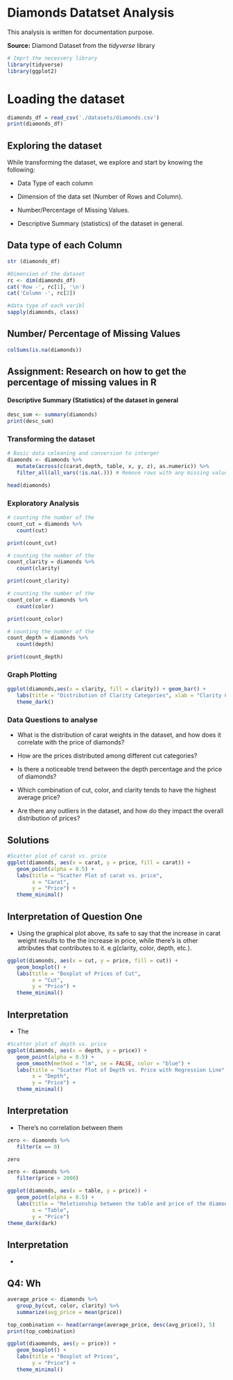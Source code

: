 # Diamonds Datatset Analysis

This analysis is written for documentation purpose.

**Source:** Diamond Dataset from the *tidyverse* library

```r
# Imprt the necessery library
library(tidyverse)
library(ggplot2)
```

# Loading the dataset

```r
diamonds_df = read_csv('./datasets/diamonds.csv')
print(diamonds_df)
```

## Exploring the dataset

While transforming the dataset, we explore and start by knowing the following:

-   Data Type of each column

-   Dimension of the data set (Number of Rows and Column).

-   Number/Percentage of Missing Values.

-   Descriptive Summary (statistics) of the dataset in general.

## Data type of each Column

```r

str (diamonds_df)

```

```r
#Dimension of the dataset
rc <- dim(diamonds_df)
cat('Row -', rc[1], '\n')
cat('Column -', rc[2])
```

```r
#data type of each varibl
sapply(diamonds, class)
```

## Number/ Percentage of Missing Values

```r
colSums(is.na(diamonds))
```

## Assignment: Research on how to get the percentage of missing values in R

#### Descriptive Summary (Statistics) of the dataset in general

```r
desc_sum <- summary(diamonds)
print(desc_sum)
```

### Transforming the dataset

```r
# Basic data celeaning and conversion to interger
diamonds <- diamonds %>% 
   mutate(across(c(carat,depth, table, x, y, z), as.numeric)) %>% 
   filter_all(all_vars(!is.na(.))) # Remove rows with any missing values
```

```r
head(diamonds)
```

### Exploratory Analysis

```r
# counting the number of the 
count_cut = diamonds %>%
   count(cut)

print(count_cut)
```

```r
# counting the number of the 
count_clarity = diamonds %>%
   count(clarity)

print(count_clarity)
```

```r
# counting the number of the 
count_color = diamonds %>%
   count(color)

print(count_color)
```

```r
# counting the number of the 
count_depth = diamonds %>%
   count(depth)

print(count_depth)
```

### Graph Plotting

```r
ggplot(diamonds,aes(x = clarity, fill = clarity)) + geom_bar() +
   labs(title = "Distribution of Clarity Categories", xlab = "Clarity Category") +
   theme_dark()
```

### Data Questions to analyse

-   What is the distribution of carat weights in the dataset, and how does it correlate with the price of diamonds?

-   How are the prices distributed among different cut categories?

-   Is there a noticeable trend between the depth percentage and the price of diamonds?

-   Which combination of cut, color, and clarity tends to have the highest average price?

-   Are there any outliers in the dataset, and how do they impact the overall distribution of prices?

## Solutions

```r
#Scatter plot of carat vs. price
ggplot(diamonds, aes(x = carat, y = price, fill = carat)) +
   geom_point(alpha = 0.5) +
   labs(title = "Scatter Plot of carat vs. price",
        x = "Carat",
        y = "Price") +
   theme_minimal()
```

## Interpretation of Question One

-   Using the graphical plot above, its safe to say that the increase in carat weight results to the the increase in price, while there's is other attributes that contributes to it. e.g(clarity, color, depth, etc.).

```r
ggplot(diamonds, aes(x = cut, y = price, fill = cut)) +
   geom_boxplot() +
   labs(title = "Boxplot of Prices of Cut",
        x = "Cut",
        y = "Price") +
   theme_minimal()
```

## Interpretation

-   The

```r
#Scatter plot of depth vs. price
ggplot(diamonds, aes(x = depth, y = price)) +
   geom_point(alpha = 0.5) +
   geom_smooth(method = "lm", se = FALSE, color = "blue") +
   labs(title = "Scatter Plot of Depth vs. Price with Regression Line",
        x = "Depth",
        y = "Price") +
   theme_minimal()
```

## Interpretation

-   There's no correlation between them

```r
zero <- diamonds %>% 
   filter(x == 0)

zero
```

```r
zero <- diamonds %>% 
   filter(price > 2000)


```

```r
ggplot(diamonds, aes(x = table, y = price)) +
   geom_point(alpha = 0.5) +
   labs(title = "Reletionship between the table and price of the diamonds", 
        x = "Table",
        y = "Price")
theme_dark(dark)
```

## Interpretation

-   

## Q4: Wh

```r
average_price <- diamonds %>% 
   group_by(cut, color, clarity) %>% 
   summarize(avg_price = mean(price))

top_combination <- head(arrange(average_price, desc(avg_price)), 5)
print(top_combination)
```

```r
ggplot(diaomonds, aes(y = price)) +
   geom_boxplot() +
   labs(title = "Boxplot of Prices",
        y = "Price") +
   theme_minimal()
```
